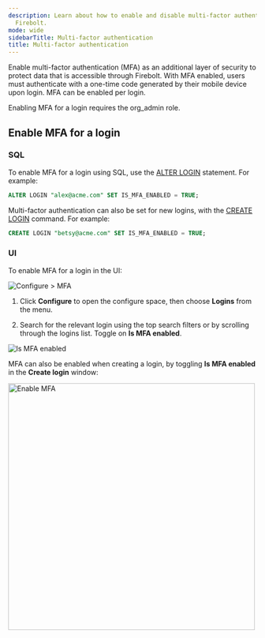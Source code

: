 ```yaml
---
description: Learn about how to enable and disable multi-factor authentication in
  Firebolt.
mode: wide
sidebarTitle: Multi-factor authentication
title: Multi-factor authentication
---
```



Enable multi-factor authentication (MFA) as an additional layer of security to protect data that is accessible through Firebolt. With MFA enabled, users must authenticate with a one-time code generated by their mobile device upon login. MFA can be enabled per login. 

<Note>
Enabling MFA for a login requires the org_admin role.
</Note>

## Enable MFA for a login

### SQL
 To enable MFA for a login using SQL, use the [ALTER LOGIN](/sql_reference/commands/access-control/alter-login) statement. For example:

```sql
ALTER LOGIN "alex@acme.com" SET IS_MFA_ENABLED = TRUE;
```

Multi-factor authentication can also be set for new logins, with the [CREATE LOGIN](/sql_reference/commands/access-control/create-login) command. For example: 

```sql
CREATE LOGIN "betsy@acme.com" SET IS_MFA_ENABLED = TRUE;
```

### UI 
To enable MFA for a login in the UI:

![Configure > MFA](/assets/images/mfamanagement.png)

1. Click **Configure** to open the configure space, then choose **Logins** from the menu.

2. Search for the relevant login using the top search filters or by scrolling through the logins list. Toggle on **Is MFA enabled**.

![Is MFA enabled](/assets/images/mfaenabled.png)

MFA can also be enabled when creating a login, by toggling **Is MFA enabled** in the **Create login** window: 

<img src="/assets/images/mfaloginenabled.png" alt="Enable MFA" width="500"/>
